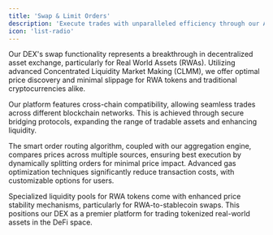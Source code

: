 ```yaml
---
title: 'Swap & Limit Orders'
description: 'Execute trades with unparalleled efficiency through our AMM, optimized routing, and aggregation capabilities.'
icon: 'list-radio'
---
```


Our DEX's swap functionality represents a breakthrough in decentralized asset exchange, particularly for Real World Assets (RWAs). Utilizing advanced Concentrated Liquidity Market Making (CLMM), we offer optimal price discovery and minimal slippage for RWA tokens and traditional cryptocurrencies alike.

Our platform features cross-chain compatibility, allowing seamless trades across different blockchain networks. This is achieved through secure bridging protocols, expanding the range of tradable assets and enhancing liquidity.

The smart order routing algorithm, coupled with our aggregation engine, compares prices across multiple sources, ensuring best execution by dynamically splitting orders for minimal price impact. Advanced gas optimization techniques significantly reduce transaction costs, with customizable options for users.

Specialized liquidity pools for RWA tokens come with enhanced price stability mechanisms, particularly for RWA-to-stablecoin swaps. This positions our DEX as a premier platform for trading tokenized real-world assets in the DeFi space.
